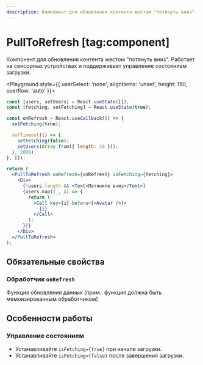 ```yaml
---
description: Компонент для обновления контента жестом "потянуть вниз".
---
```


<Overview group="feedback">

# PullToRefresh [tag:component]

Компонент для обновления контента жестом "потянуть вниз".
Работает на сенсорных устройствах и поддерживает управление состоянием загрузки.

</Overview>

<Playground style={{ userSelect: 'none', alignItems: 'unset', height: 150, overflow: 'auto' }}>

```jsx
const [users, setUsers] = React.useState([]);
const [fetching, setFetching] = React.useState(true);

const onRefresh = React.useCallback(() => {
  setFetching(true);

  setTimeout(() => {
    setFetching(false);
    setUsers(Array.from({ length: 20 }));
  }, 2000);
}, []);

return (
  <PullToRefresh onRefresh={onRefresh} isFetching={fetching}>
    <Div>
      {!users.length && <Text>Потяните вниз</Text>}
      {users.map((_, i) => {
        return (
          <Cell key={i} before={<Avatar />}>
            {i}
          </Cell>
        );
      })}
    </Div>
  </PullToRefresh>
);
```

</Playground>

## Обязательные свойства

### Обработчик `onRefresh`

Функция обновления данных (прим.: функция должна быть мемоизированным обработчиком)

## Особенности работы

### Управление состоянием

- Устанавливайте `isFetching={true}` при начале загрузки.
- Устанавливайте `isFetching={false}` после завершения загрузки.
